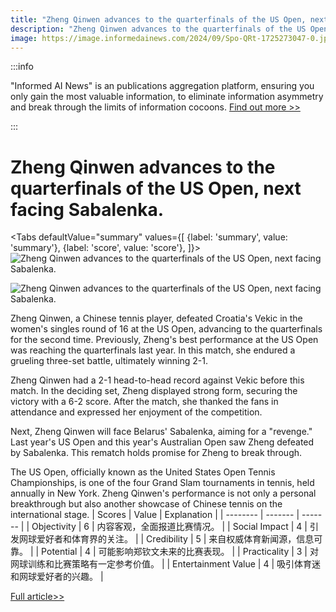 ```yaml
---
title: "Zheng Qinwen advances to the quarterfinals of the US Open, next facing Sabalenka."
description: "Zheng Qinwen advances to the quarterfinals of the US Open, next facing Sabalenka."
image: https://image.informedainews.com/2024/09/Spo-QRt-1725273047-0.jpg
---
```



:::info

"Informed AI News" is an publications aggregation platform, ensuring you only gain the most valuable information, to eliminate information asymmetry and break through the limits of information cocoons.  [Find out more >>](/)

:::

# Zheng Qinwen advances to the quarterfinals of the US Open, next facing Sabalenka.


<Tabs
	defaultValue="summary"
	values={[
	{label: 'summary', value: 'summary'},
	{label: 'score', value: 'score'},
]}>
<TabItem value="summary">
<img
  src="https://image.informedainews.com/2024/09/Spo-QRt-1725273047-0.jpg"
  alt="Zheng Qinwen advances to the quarterfinals of the US Open, next facing Sabalenka."
/>

<img
  src="https://image.informedainews.com/2024/09/Spo-gjp-1725273047-1.jpg"
  alt="Zheng Qinwen advances to the quarterfinals of the US Open, next facing Sabalenka."
/>



Zheng Qinwen, a Chinese tennis player, defeated Croatia's Vekic in the women's singles round of 16 at the US Open, advancing to the quarterfinals for the second time. Previously, Zheng's best performance at the US Open was reaching the quarterfinals last year. In this match, she endured a grueling three-set battle, ultimately winning 2-1.

Zheng Qinwen had a 2-1 head-to-head record against Vekic before this match. In the deciding set, Zheng displayed strong form, securing the victory with a 6-2 score. After the match, she thanked the fans in attendance and expressed her enjoyment of the competition.

Next, Zheng Qinwen will face Belarus' Sabalenka, aiming for a "revenge." Last year's US Open and this year's Australian Open saw Zheng defeated by Sabalenka. This rematch holds promise for Zheng to break through.

The US Open, officially known as the United States Open Tennis Championships, is one of the four Grand Slam tournaments in tennis, held annually in New York. Zheng Qinwen's performance is not only a personal breakthrough but also another showcase of Chinese tennis on the international stage.
</TabItem>
<TabItem value="score">
	| Scores     | Value   | Explanation |
	| -------- | ------- | ------- |
	| Objectivity  | 6    | 内容客观，全面报道比赛情况。    |
	| Social Impact | 4     | 引发网球爱好者和体育界的关注。    |
	| Credibility    | 5    | 来自权威体育新闻源，信息可靠。    |
	| Potential    | 4    | 可能影响郑钦文未来的比赛表现。    |
	| Practicality    | 3    | 对网球训练和比赛策略有一定参考价值。    |
	| Entertainment Value    | 4    | 吸引体育迷和网球爱好者的兴趣。    |
</TabItem>
</Tabs>

[Full article>>](https://www.thepaper.cn/newsDetail_forward_28601792)
